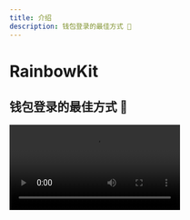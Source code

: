 ```yaml
---
title: 介绍
description: 钱包登录的最佳方式 🌈
---
```


# RainbowKit

## 钱包登录的最佳方式 🌈

<Video src="https://res.cloudinary.com/rainbowme/video/upload/s--aTmEjSrr--/f_auto:video,q_auto/v1/rainbowkit/site-assets/rainbowkit-video-cutdown-edit_gy0q16" />

RainbowKit 是一个 [React](https://reactjs.org/) 库，可以轻松为您的 dapp 添加钱包连接。它直观、响应迅速且可自定义。

### 功能

#### 钱包管理

为您的 dapp 提供开箱即用的钱包管理。除了处理钱包连接和断开连接，RainbowKit 支持众多钱包、可切换连接链、将地址解析为 ENS、显示余额等多项功能！

#### 可定制

您可以调整 RainbowKit UI 以匹配您的品牌。可以从几个预定义的重点颜色和边框半径配置中选择。对于更高级的用例，您可以提供一个完全自定义的主题，渲染自己的按钮并省略某些功能。包含黑暗模式。

#### 行业标准

为了与大多数产品更好地互操作，我们依赖于 [viem](https://viem.sh) 和 [wagmi](https://wagmi.sh/) — 在该领域中最常用的库。

像 EIP-1193 和 EIP-6963 这样的钱包标准开箱即用，使浏览器钱包用户比以往更容易无缝连接钱包到您的 dApp。

### 社区

我们很高兴看到社区采用 RainbowKit，提出问题并提供反馈。无论是功能请求、错误报告还是展示项目，请参与进来！

- 提交一个 [问题](https://github.com/rainbow-me/rainbowkit/issues)
- 关注 [Twitter](https://twitter.com/rainbowdotme)
- 分享您的 [反馈](https://github.com/rainbow-me/rainbowkit/discussions/new?category=feedback)
- 在 [Codesandbox](https://codesandbox.io/p/sandbox/github/rainbow-me/rainbowkit/tree/main/examples/with-next) 上试试看
